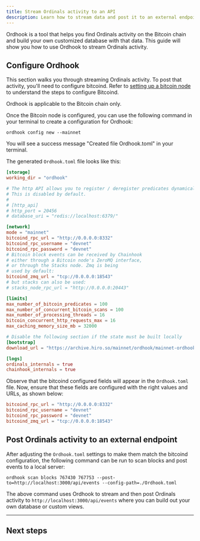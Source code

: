 ```yaml
---
title: Stream Ordinals activity to an API
description: Learn how to stream data and post it to an external endpoint.
---
```


Ordhook is a tool that helps you find Ordinals activity on the Bitcoin chain and build your own customized database with that data. This guide will show you how to use Ordhook to stream Ordinals activity.

## Configure Ordhook

This section walks you through streaming Ordinals activity. To post that activity, you'll need to configure bitcoind. Refer to [setting up a bitcoin node](/guides/sync-a-bitcoin-node) to understand the steps to configure Bitcoind.

<Callout>
Ordhook is applicable to the Bitcoin chain only.
</Callout>

Once the Bitcoin node is configured, you can use the following command in your terminal to create a configuration for Ordhook:

`ordhook config new --mainnet`

You will see a success message "Created file Ordhook.toml" in your terminal.

The generated `Ordhook.toml` file looks like this:

```toml
[storage]
working_dir = "ordhook"

# The http API allows you to register / deregister predicates dynamically.
# This is disabled by default.
#
# [http_api]
# http_port = 20456
# database_uri = "redis://localhost:6379/"

[network]
mode = "mainnet"
bitcoind_rpc_url = "http://0.0.0.0:8332"
bitcoind_rpc_username = "devnet"
bitcoind_rpc_password = "devnet"
# Bitcoin block events can be received by Chainhook
# either through a Bitcoin node's ZeroMQ interface,
# or through the Stacks node. Zmq is being
# used by default:
bitcoind_zmq_url = "tcp://0.0.0.0:18543"
# but stacks can also be used:
# stacks_node_rpc_url = "http://0.0.0.0:20443"

[limits]
max_number_of_bitcoin_predicates = 100
max_number_of_concurrent_bitcoin_scans = 100
max_number_of_processing_threads = 16
bitcoin_concurrent_http_requests_max = 16
max_caching_memory_size_mb = 32000

# Disable the following section if the state must be built locally
[bootstrap]
download_url = "https://archive.hiro.so/mainnet/ordhook/mainnet-ordhook-sqlite-latest"

[logs]
ordinals_internals = true
chainhook_internals = true
```

Observe that the bitcoind configured fields will appear in the `Ordhook.toml` file. Now, ensure that these fields are configured with the right values and URLs, as shown below:

```toml
bitcoind_rpc_url = "http://0.0.0.0:8332"
bitcoind_rpc_username = "devnet"
bitcoind_rpc_password = "devnet"
bitcoind_zmq_url = "tcp://0.0.0.0:18543"
```

## Post Ordinals activity to an external endpoint

After adjusting the `Ordhook.toml` settings to make them match the bitcoind configuration, the following command can be run to scan blocks and post events to a local server:

`ordhook scan blocks 767430 767753 --post-to=http://localhost:3000/api/events --config-path=./Ordhook.toml`

The above command uses Ordhook to stream and then post Ordinals activity to `http://localhost:3000/api/events` where you can build out your own database or custom views.

---

## Next steps

<Cards>
  <Card
    href="/ordinals/ordhook/guides/ordhook-as-a-service"
    title="Run Ordhook as a service"
    description="Learn how to run Ordhook as a service using Bitcoind."
  />
  <Card
    href="/ordinals/explorer"
    title="Ordinals Explorer"
    description="Explore the Ordinals Explorer to view inscriptions and transfers."
  />
</Cards>
